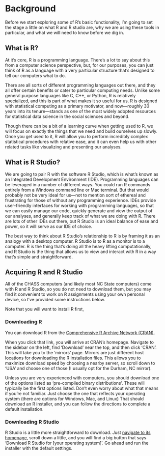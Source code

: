 # Background

Before we start exploring some of R's basic functionality, I'm going to set the stage a little on what R and R studio are, why we are using these tools in particular, and what we will need to know before we dig in.

## What is R?
At it's core, R is a programming language. There's a lot to say about this from a computer science perspective, but, for our purposes, you can just think of R as a language with a very particular structure that's designed to tell our computers what to do.

There are all sorts of different programming languages out there, and they all offer certain benefits or cater to particular computing needs. Unlike some general purpose languages like C, C++, or Python, R is relatively specialized, and this is part of what makes it so useful for us. R is designed with statistical computing as a primary motivator, and now---roughly 30 years into its tenure---stands as one of the most widely adopted resources for statistical data science in the social sciences and beyond.

Though there can be a bit of a learning curve when getting used to R, we will focus on exactly the things that we need and build ourselves up slowly. Once you get used to it, R will allow you to perform incredibly complex statistical procedures with relative ease, and it can even help us with other related tasks like visualizing and presenting our analyses. 

## What is R Studio?
We are going to pair R with the software R Studio, which is what's known as an Integrated Development Environment (IDE). Programming languages can be leveraged in a number of different ways. You could run R commands entirely from a Windows command line or Mac terminal. But that would probably not be very ideal for us---not to mention sort of ethereal and frustrating for those of without any programming experience. IDEs provide user-friendly interfaces for working with programming languages, so that we can easily manage our code, quickly generate and view the output of our analyses, and generally keep track of what we are doing with R. There are lots of other IDEs out there, but R Studio is an ideal balance of ease and power, so it will serve as our IDE of choice. 

The best way to think about R Studio's relationship to R is by framing it as an analogy with a desktop computer. R Studio is to R as a monitor is to a computer. R is the thing that's doing all the heavy lifting computationally, and R Studio is the thing that allows us to view and interact with R in a way that's simple and straightforward. 

## Acquiring R and R Studio
All of the CHASS computers (and likely most NC State computers) come with R and R Studio, so you do not need to download them, but you may find it convenient to work on R assignments using your own personal device, so I've provided some instructions below. 

Note that you will want to install R first,

### Downloading R
You can download R from the [Comprehensive R Archive Network (CRAN)](https://www.r-project.org/).

When you click that link, you will arrive at CRAN's homepage. Navigate to the sidebar on the left, find 'Download' near the top, and then click 'CRAN'. This will take you to the 'mirrors' page. Mirrors are just different host locations for downloading the R installation files. This allows you to maximize download speed by choosing a nearby server, so scroll down to 'USA' and choose one of those (I usually opt for the Durham, NC mirror).

Unless you are very experienced with computers, you should download one of the options listed as 'pre-compiled binary distributions'. These will typically be the first options listed. Don't even worry about what that means if you're not familiar. Just choose the one that reflects your operating system (there are options for Windows, Mac, and Linux) That should download an R installer, and you can follow the directions to complete a default installation.

### Downloading R Studio
R Studio is a little more straightforward to download. Just [navigate to its homepage](https://posit.co/download/rstudio-desktop/), scroll down a little, and you will find a big button that says 'Download R Studio for [your operating system]'. Go ahead and run the installer with the default settings.








